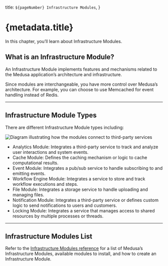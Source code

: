   title: `${pageNumber} Infrastructure Modules`,
}

# {metadata.title}

In this chapter, you’ll learn about Infrastructure Modules.

## What is an Infrastructure Module?

An Infrastructure Module implements features and mechanisms related to the Medusa application’s architecture and infrastructure.

Since modules are interchangeable, you have more control over Medusa’s architecture. For example, you can choose to use Memcached for event handling instead of Redis.

---

## Infrastructure Module Types

There are different Infrastructure Module types including:

![Diagram illustrating how the modules connect to third-party services](https://res.cloudinary.com/dza7lstvk/image/upload/v1727095814/Medusa%20Book/architectural-modules_bj9bb9.jpg)

- Analytics Module: Integrates a third-party service to track and analyze user interactions and system events.
- Cache Module: Defines the caching mechanism or logic to cache computational results.
- Event Module: Integrates a pub/sub service to handle subscribing to and emitting events.
- Workflow Engine Module: Integrates a service to store and track workflow executions and steps.
- File Module: Integrates a storage service to handle uploading and managing files.
- Notification Module: Integrates a third-party service or defines custom logic to send notifications to users and customers.
- Locking Module: Integrates a service that manages access to shared resources by multiple processes or threads.

---

## Infrastructure Modules List

Refer to the [Infrastructure Modules reference](!resources!/infrastructure-modules) for a list of Medusa’s Infrastructure Modules, available modules to install, and how to create an Infrastructure Module.
